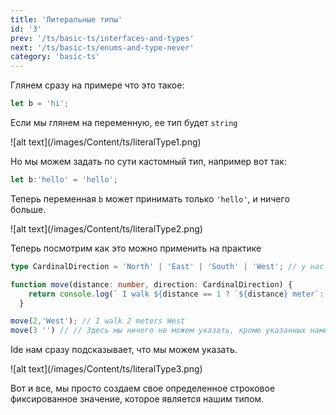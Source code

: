 ```yaml
---
title: 'Литеральные типы'
id: '3'
prev: '/ts/basic-ts/interfaces-and-types'
next: '/ts/basic-ts/enums-and-type-never'
category: 'basic-ts'
---
```



Глянем сразу на примере что это такое:
```ts
let b = 'hi';
```
Если мы глянем на переменную, ее тип будет `string`

<div className='container-img'> <span className="img"> ![alt text](/images/Content/ts/literalType1.png) </span></div>

Но мы можем задать по сути кастомный тип, например вот так:
```ts
let b:'hello' = 'hello';
```
Теперь переменная `b` может принимать только `'hello'`, и ничего больше.

<div className='container-img'> <span className="img"> ![alt text](/images/Content/ts/literalType2.png) </span></div>

Теперь посмотрим как это можно применить на практике
```ts
type CardinalDirection = 'North' | 'East' | 'South' | 'West'; // у нас есть тип с литеральными значениями

function move(distance: number, direction: CardinalDirection) {
    return console.log(` I walk ${distance == 1 ? `${distance} meter`: `${distance} meters`} ${direction}`);
  }

move(2,'West'); // I walk 2 meters West
move(3 '') // // Здесь мы ничего не можем указать, кроме указанных нами типов

```
Ide нам сразу подсказывает, что мы можем указать.

<div className='container-img'> <span className="img"> ![alt text](/images/Content/ts/literalType3.png) </span></div>

Вот и все, мы просто создаем свое определенное строковое фиксированное значение, которое является нашим типом. 